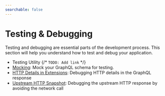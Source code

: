 ```yaml
---
searchable: false
---
```



# Testing & Debugging

Testing and debugging are essential parts of the development process. This section will help you
understand how to test and debug your application.

- Testing Utility {/* `TODO: Add link` */}
- [Mocking](/docs/gateway/other-features/testing/mocking): Mock your GraphQL schema for testing.
- [HTTP Details in Extensions](/docs/gateway/other-features/testing/http-details-extensions):
  Debugging HTTP details in the GraphQL response
- [Upstream HTTP Snapshot](/docs/gateway/other-features/testing/upstream-http-snapshot): Debugging
  the upstream HTTP response by avoiding the network call
